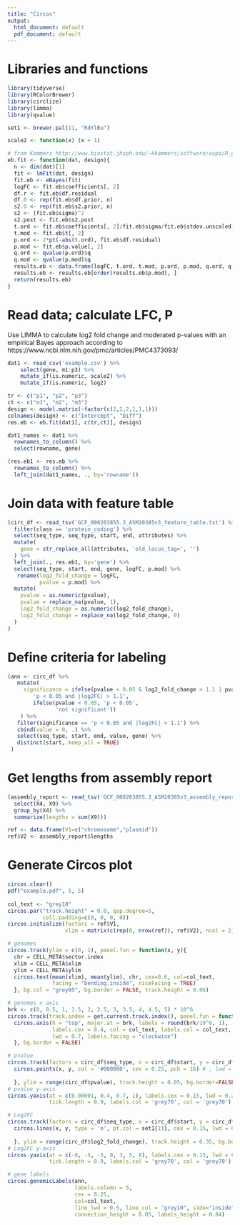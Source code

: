 ```yaml
---
title: "Circos"
output:
  html_document: default
  pdf_document: default
---
```


# Libraries and functions

```r
library(tidyverse)
library(RColorBrewer)
library(circlize)
library(limma)
library(qvalue)

set1 <- brewer.pal(11, "RdYlBu")

scale2 <- function(x) (x + 1)

# from Kammers http://www.biostat.jhsph.edu/~kkammers/software/eupa/R_guide.html
eb.fit <- function(dat, design){
  n <- dim(dat)[1]
  fit <- lmFit(dat, design)
  fit.eb <- eBayes(fit)
  logFC <- fit.eb$coefficients[, 2]
  df.r <- fit.eb$df.residual
  df.0 <- rep(fit.eb$df.prior, n)
  s2.0 <- rep(fit.eb$s2.prior, n)
  s2 <- (fit.eb$sigma)^2
  s2.post <- fit.eb$s2.post
  t.ord <- fit.eb$coefficients[, 2]/fit.eb$sigma/fit.eb$stdev.unscaled[, 2]
  t.mod <- fit.eb$t[, 2]
  p.ord <- 2*pt(-abs(t.ord), fit.eb$df.residual)
  p.mod <- fit.eb$p.value[, 2]
  q.ord <- qvalue(p.ord)$q
  q.mod <- qvalue(p.mod)$q
  results.eb <- data.frame(logFC, t.ord, t.mod, p.ord, p.mod, q.ord, q.mod, df.r, df.0, s2.0, s2, s2.post)
  results.eb <- results.eb[order(results.eb$p.mod), ]
  return(results.eb)
}
```

# Read data; calculate LFC, P

Use LIMMA to calculate log2 fold change and moderated p-values with an empirical Bayes approach according to https://www.ncbi.nlm.nih.gov/pmc/articles/PMC4373093/

```r
dat1 <- read_csv('example.csv') %>% 
    select(gene, m1:p3) %>% 
    mutate_if(is.numeric, scale2) %>% 
    mutate_if(is.numeric, log2)

tr <- c("p1", "p2", "p3")
ct <- c("m1", "m2", "m3")
design <- model.matrix(~factor(c(2,2,2,1,1,1)))
colnames(design) <- c("Intercept", "Diff")
res.eb <- eb.fit(dat1[, c(tr,ct)], design)

dat1_names <- dat1 %>% 
  rownames_to_column() %>% 
  select(rowname, gene)

(res.eb1 <- res.eb %>% 
  rownames_to_column() %>% 
  left_join(dat1_names, ., by='rowname'))
```

# Join data with feature table

```r
(circ_df <- read_tsv('GCF_000203855.3_ASM20385v3_feature_table.txt') %>% 
  filter(class == 'protein_coding') %>% 
  select(seq_type, seq_type, start, end, attributes) %>% 
  mutate(
    gene = str_replace_all(attributes, 'old_locus_tag=', '')
  ) %>% 
  left_join(., res.eb1, by='gene') %>% 
  select(seq_type, start, end, gene, logFC, p.mod) %>% 
   rename(log2_fold_change = logFC,
          pvalue = p.mod) %>% 
  mutate(
    pvalue = as.numeric(pvalue),
    pvalue = replace_na(pvalue, 1),
    log2_fold_change = as.numeric(log2_fold_change),
    log2_fold_change = replace_na(log2_fold_change, 0)
  )
)
```

# Define criteria for labeling

```r
(ann <- circ_df %>% 
   mutate(
     significance = ifelse(pvalue < 0.05 & log2_fold_change > 1.1 | pvalue < 0.05 & log2_fold_change < -1.1,
        'p < 0.05 and |log2FC| > 1.1',
        ifelse(pvalue < 0.05, 'p < 0.05',
               'not significant'))
    ) %>%
   filter(significance == 'p < 0.05 and |log2FC| > 1.1') %>% 
   cbind(value = 0, .) %>% 
   select(seq_type, start, end, value, gene) %>% 
   distinct(start,.keep_all = TRUE)
 )
```

# Get lengths from assembly report

```r
(assembly_report <- read_tsv('GCF_000203855.3_ASM20385v3_assembly_report.txt', comment = "#", col_names = FALSE) %>% 
  select(X4, X9) %>% 
  group_by(X4) %>% 
  summarize(lengths = sum(X9)))

ref <- data.frame(V1=c("chromosome","plasmid"))
ref$V2 <- assembly_report$lengths
```

# Generate Circos plot

```r
circos.clear()
pdf("example.pdf", 5, 5)
                  
col_text <- "grey10"
circos.par("track.height" = 0.8, gap.degree=5, 
           cell.padding=c(0, 0, 0, 0))
circos.initialize(factors = ref$V1, 
                  xlim = matrix(c(rep(0, nrow(ref)), ref$V2), ncol = 2))

# genomes
circos.track(ylim = c(0, 1), panel.fun = function(x, y){
  chr = CELL_META$sector.index
  xlim = CELL_META$xlim
  ylim = CELL_META$ylim
  circos.text(mean(xlim), mean(ylim), chr, cex=0.6, col=col_text, 
              facing = "bending.inside", niceFacing = TRUE)
  }, bg.col = "grey95", bg.border = FALSE, track.height = 0.06)

# genomes x axis
brk <- c(0, 0.5, 1, 1.5, 2, 2.5, 3, 3.5, 4, 4.5, 5) * 10^6
circos.track(track.index = get.current.track.index(), panel.fun = function(x, y) {
  circos.axis(h = "top", major.at = brk, labels = round(brk/10^6, 1), 
              labels.cex = 0.4, col = col_text, labels.col = col_text, 
              lwd = 0.7, labels.facing = "clockwise")
  }, bg.border = FALSE)

# pvalue
circos.track(factors = circ_df$seq_type, x = circ_df$start, y = circ_df$pvalue, panel.fun = function(x, y) {
  circos.points(x, y, col = '#000000', cex = 0.25, pch = 16) # , lwd = 0.3) ### normal is 0.6? though possibly too wide
  
  }, ylim = range(circ_df$pvalue), track.height = 0.05, bg.border=FALSE) ###### ylim = range(circ_df$pvalue)
# pvalue y-axis
circos.yaxis(at = c(0.00001, 0.4, 0.7, 1), labels.cex = 0.15, lwd = 0.2, 
             tick.length = 0.9, labels.col = 'grey70', col = 'grey70')

# Log2FC
circos.track(factors = circ_df$seq_type, x = circ_df$start, y = circ_df$log2_fold_change, panel.fun = function(x, y) {
  circos.lines(x, y, type = 'o', pt.col = set1[11], cex = 0.15, lwd = 0.3, col = set1[11]) # lwd = 0.3) ### normal is 0.6? though possibly too wide
  
  }, ylim = range(circ_df$log2_fold_change), track.height = 0.35, bg.border=FALSE) #### track height for value; normal is between 0.08 and 0.3
# Log2FC y-axis
circos.yaxis(at = c(-8, -5, -3, 0, 3, 5, 8), labels.cex = 0.15, lwd = 0.2,
             tick.length = 0.9, labels.col = 'grey70', col = 'grey70')

# gene labels
circos.genomicLabels(ann,
                     labels.column = 5, 
                     cex = 0.25,
                     col=col_text,
                     line_lwd = 0.5, line_col = "grey10", side="inside", 
                     connection_height = 0.05, labels_height = 0.04)
```












